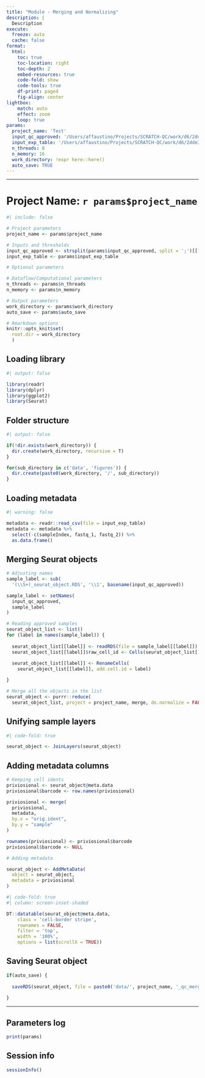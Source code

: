 ```yaml
---
title: "Module - Merging and Normalizing"
description: | 
  Description
execute:
  freeze: auto
  cache: false
format:
  html:
    toc: true
    toc-location: right
    toc-depth: 2
    embed-resources: true
    code-fold: show
    code-tools: true
    df-print: paged
    fig-align: center
lightbox:
    match: auto
    effect: zoom
    loop: true
params:
  project_name: 'Test'
  input_qc_approved: '/Users/affaustino/Projects/SCRATCH-QC/work/d6/2dde3a01223a736a5c2ff7ddb087ab/SRX5128504_seurat_object.RDS;/Users/affaustino/Projects/SCRATCH-QC/work/d6/2dde3a01223a736a5c2ff7ddb087ab/SRX5128478_seurat_object.RDS'
  input_exp_table: '/Users/affaustino/Projects/SCRATCH-QC/work/d6/2dde3a01223a736a5c2ff7ddb087ab/samplesheet.valid.csv'
  n_threads: 8
  n_memory: 16
  work_directory: !expr here::here()
  auto_save: TRUE
---
```


------------------------------------------------------------------------

# Project Name: `r params$project_name`

```r
#| include: false

# Project parameters 
project_name <- params$project_name

# Inputs and thresholds
input_qc_approved <- strsplit(params$input_qc_approved, split = ';')[[1]]
input_exp_table <- params$input_exp_table

# Optional parameters

# Dataflow/Computational parameters
n_threads <- params$n_threads
n_memory <- params$n_memory

# Output parameters
work_directory <- params$work_directory
auto_save <- params$auto_save

# Rmarkdown options
knitr::opts_knit$set(
  root.dir = work_directory
  )


```

## Loading library

```r
#| output: false

library(readr)
library(dplyr)
library(ggplot2)
library(Seurat)

```

## Folder structure

```r
#| output: false

if(!dir.exists(work_directory)) {
  dir.create(work_directory, recursive = T)
}

for(sub_directory in c('data', 'figures')) {
  dir.create(paste0(work_directory, '/', sub_directory))
}

```

## Loading metadata

```r
#| warning: false

metadata <- readr::read_csv(file = input_exp_table)
metadata <- metadata %>%
  select(-c(sampleIndex, fastq_1, fastq_2)) %>%
  as.data.frame()

```

## Merging Seurat objects

```r

# Adjusting names
sample_label <- sub(
  '(\\S+)_seurat_object.RDS', '\\1', basename(input_qc_approved))

sample_label <- setNames(
  input_qc_approved,
  sample_label
)

# Reading approved samples
seurat_object_list <- list()
for (label in names(sample_label)) {
  
  seurat_object_list[[label]] <- readRDS(file = sample_label[[label]])
  seurat_object_list[[label]]$raw_cell_id <- Cells(seurat_object_list[[label]])
  
  seurat_object_list[[label]] <- RenameCells(
    seurat_object_list[[label]], add.cell.id = label)

}

# Merge all the objects in the list
seurat_object <- purrr::reduce(
  seurat_object_list, project = project_name, merge, do.normalize = FALSE)

```

## Unifying sample layers

```r
#| code-fold: true

seurat_object <- JoinLayers(seurat_object)

```

## Adding metadata columns

```r

# Keeping cell idents
priviosional <- seurat_object@meta.data
priviosional$barcode <- row.names(priviosional)

priviosional <- merge(
  priviosional,
  metadata,
  by.x = "orig.ident",
  by.y = "sample"
)

rownames(priviosional) <- priviosional$barcode
priviosional$barcode <- NULL

# Adding metadata

seurat_object <- AddMetaData(
  object = seurat_object,
  metadata = priviosional
)

```

```r
#| code-fold: true
#| column: screen-inset-shaded

DT::datatable(seurat_object@meta.data, 
    class = 'cell-border stripe',
    rownames = FALSE,
    filter = 'top',
    width = '100%', 
    options = list(scrollX = TRUE))

```


## Saving Seurat object

```r

if(auto_save) {
  
  saveRDS(seurat_object, file = paste0('data/', project_name, '_qc_merged_object.RDS'))
  
}

```

------------------------------------------------------------------------

## Parameters log

```r

print(params)

```

## Session info

```r

sessionInfo()

```
